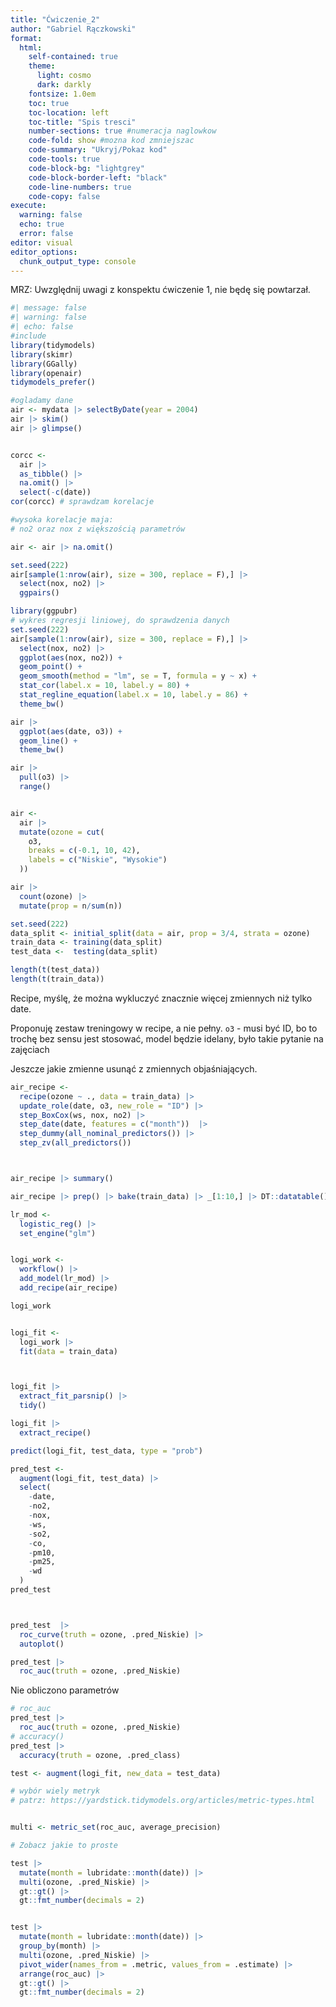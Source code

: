 ```yaml
---
title: "Ćwiczenie_2"
author: "Gabriel Rączkowski"
format: 
  html:
    self-contained: true
    theme:
      light: cosmo
      dark: darkly
    fontsize: 1.0em
    toc: true
    toc-location: left
    toc-title: "Spis tresci"
    number-sections: true #numeracja naglowkow
    code-fold: show #mozna kod zmniejszac
    code-summary: "Ukryj/Pokaz kod"
    code-tools: true
    code-block-bg: "lightgrey"
    code-block-border-left: "black" 
    code-line-numbers: true
    code-copy: false
execute:
  warning: false
  echo: true
  error: false
editor: visual
editor_options: 
  chunk_output_type: console
---
```


MRZ: Uwzględnij uwagi z konspektu ćwiczenie 1, nie będę się powtarzał.

```r
#| message: false
#| warning: false
#| echo: false
#include
library(tidymodels) 
library(skimr) 
library(GGally) 
library(openair) 
tidymodels_prefer()

```

```r
#ogladamy dane
air <- mydata |> selectByDate(year = 2004) 
air |> skim()
air |> glimpse()


corcc <-
  air |>
  as_tibble() |>
  na.omit() |> 
  select(-c(date)) 
cor(corcc) # sprawdzam korelacje

#wysoka korelacje maja:
# no2 oraz nox z większością parametrów

```

```r
air <- air |> na.omit()

set.seed(222)
air[sample(1:nrow(air), size = 300, replace = F),] |> 
  select(nox, no2) |> 
  ggpairs()
```

```r
library(ggpubr)
# wykres regresji liniowej, do sprawdzenia danych 
set.seed(222)
air[sample(1:nrow(air), size = 300, replace = F),] |> 
  select(nox, no2) |> 
  ggplot(aes(nox, no2)) +
  geom_point() +
  geom_smooth(method = "lm", se = T, formula = y ~ x) + 
  stat_cor(label.x = 10, label.y = 80) + 
  stat_regline_equation(label.x = 10, label.y = 86) +
  theme_bw()
```

```r
air |>    
  ggplot(aes(date, o3)) +     
  geom_line() +     
  theme_bw()

air |> 
  pull(o3) |> 
  range() 


air <-
  air |>
  mutate(ozone = cut(
    o3,
    breaks = c(-0.1, 10, 42),
    labels = c("Niskie", "Wysokie")
  ))

air |> 
  count(ozone) |> 
  mutate(prop = n/sum(n))
```

```r
set.seed(222)
data_split <- initial_split(data = air, prop = 3/4, strata = ozone)
train_data <- training(data_split)
test_data <-  testing(data_split)

length(t(test_data))
length(t(train_data))
```

Recipe, myślę, że można wykluczyć znacznie więcej zmiennych niż tylko date.

Proponuję zestaw treningowy w recipe, a nie pełny. `o3` - musi być ID, bo to trochę bez sensu jest stosować, model będzie idelany, było takie pytanie na zajęciach

Jeszcze jakie zmienne usunąć z zmiennych objaśniających.

```r

air_recipe <-
  recipe(ozone ~ ., data = train_data) |>
  update_role(date, o3, new_role = "ID") |>  
  step_BoxCox(ws, nox, no2) |>  
  step_date(date, features = c("month"))  |> 
  step_dummy(all_nominal_predictors()) |> 
  step_zv(all_predictors())



air_recipe |> summary()
```

```r
air_recipe |> prep() |> bake(train_data) |> _[1:10,] |> DT::datatable()
```

```r
lr_mod <- 
  logistic_reg() |> 
  set_engine("glm")


logi_work <- 
  workflow() |> 
  add_model(lr_mod) |> 
  add_recipe(air_recipe)

logi_work


logi_fit <-  
  logi_work |> 
  fit(data = train_data)



logi_fit |> 
  extract_fit_parsnip() |> 
  tidy()

logi_fit |> 
  extract_recipe()
```

```r
predict(logi_fit, test_data, type = "prob")

pred_test <- 
  augment(logi_fit, test_data) |>
  select(
    -date,
    -no2,
    -nox,
    -ws,
    -so2,
    -co,
    -pm10,
    -pm25,
    -wd
  )
pred_test



pred_test  |> 
  roc_curve(truth = ozone, .pred_Niskie) |> 
  autoplot()

pred_test |> 
  roc_auc(truth = ozone, .pred_Niskie)
```

Nie obliczono parametrów

```r
# roc_auc
pred_test |> 
  roc_auc(truth = ozone, .pred_Niskie)
# accuracy()
pred_test |> 
  accuracy(truth = ozone, .pred_class)
```

```r
test <- augment(logi_fit, new_data = test_data) 

# wybór wiely metryk
# patrz: https://yardstick.tidymodels.org/articles/metric-types.html


multi <- metric_set(roc_auc, average_precision)

# Zobacz jakie to proste 

test |> 
  mutate(month = lubridate::month(date)) |> 
  multi(ozone, .pred_Niskie) |> 
  gt::gt() |> 
  gt::fmt_number(decimals = 2)


test |> 
  mutate(month = lubridate::month(date)) |> 
  group_by(month) |> 
  multi(ozone, .pred_Niskie) |> 
  pivot_wider(names_from = .metric, values_from = .estimate) |> 
  arrange(roc_auc) |> 
  gt::gt() |> 
  gt::fmt_number(decimals = 2)

```
